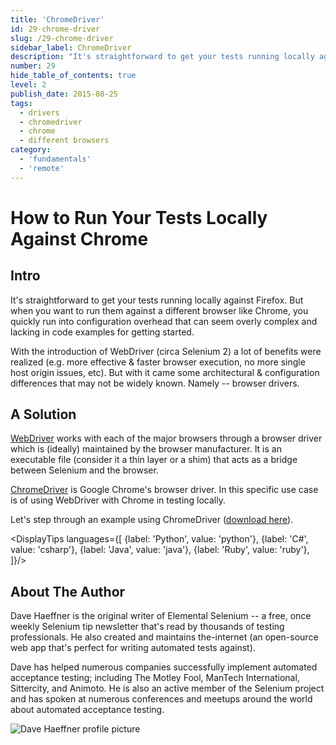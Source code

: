 ```yaml
---
title: 'ChromeDriver'
id: 29-chrome-driver
slug: /29-chrome-driver
sidebar_label: ChromeDriver
description: "It's straightforward to get your tests running locally against Firefox. But when you want to run them against a different browser like Chrome, you quickly run into configuration overhead that can seem overly complex and lacking in code examples for getting started."
number: 29
hide_table_of_contents: true
level: 2
publish_date: 2015-08-25
tags:
  - drivers
  - chromedriver
  - chrome
  - different browsers
category:
  - 'fundamentals'
  - 'remote'
---
```


# How to Run Your Tests Locally Against Chrome

## Intro

It's straightforward to get your tests running locally against Firefox. But when you want to run them against a
different browser like Chrome, you quickly run into configuration overhead that can seem overly complex and
lacking in code examples for getting started.

With the introduction of WebDriver (circa Selenium 2) a lot of benefits were realized (e.g. more effective &
faster browser execution, no more single host origin issues, etc). But with it came some architectural & configuration
differences that may not be widely known. Namely -- browser drivers.

## A Solution

[WebDriver](https://www.selenium.dev/documentation/webdriver/) works with each of the major browsers through a browser driver which is (ideally) maintained by the
browser manufacturer. It is an executable file (consider it a thin layer or a shim) that acts as a bridge between
Selenium and the browser.

[ChromeDriver](https://chromedriver.chromium.org/downloads) is Google Chrome's browser driver. In this specific use case is of using WebDriver with Chrome
in testing locally.

Let's step through an example using ChromeDriver ([download here](https://chromedriver.chromium.org/downloads)).




<DisplayTips languages={[
    {label: 'Python', value: 'python'},
    {label: 'C#', value: 'csharp'},
    {label: 'Java', value: 'java'},
    {label: 'Ruby', value: 'ruby'},
]}/>


## About The Author

Dave Haeffner is the original writer of Elemental Selenium -- a free, once weekly Selenium tip newsletter that's read
by thousands of testing professionals. He also created and maintains the-internet (an open-source web app that's
perfect for writing automated tests against).

Dave has helped numerous companies successfully implement automated acceptance testing; including The Motley Fool,
ManTech International, Sittercity, and Animoto. He is also an active member of the Selenium project and has spoken
at numerous conferences and meetups around the world about automated acceptance testing.

![Dave Haeffner profile picture](/img/authors/dave-haeffner.jpeg#author-img 'a title')


